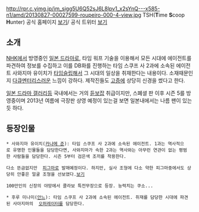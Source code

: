 http://rpr.c.yimg.jp/im_sigg5U6Q52sJ6L8lpv1_x2sYnQ---x585-n1/amd/20130827-00027599-roupeiro-000-4-view.jpg
TSH('''T'''ime  '''S'''coop  '''H'''unter)
공식 홈페이지 [http://www.nhk.or.jp/timescoop/ 보기]/ 공식 트위터 [https://twitter.com/nhk_timescoop 보기]

== 소개 == 
[[NHK]]에서 방영중인  [[일본 드라마]]로, 타임 워프 기술을 이용해서 모든 시대에 에이전트를 파견하여 정보를 수집하고 이를 DB화를 진행하는 타임 스쿠프 사 2과에 소속된 에이전트 사와지마 유이치가  [[타임슬립]]해서 그 시대의 일상을 취재한다는 내용이다. 소재때문인지  [[다큐멘터리]]스러운 느낌이 강하다. 제작진들도  [[고증]]에 상당히 신경을 썼다고 한다.

[[일본 드라마 갤러리]]등 국내에서는 거의  [[듣보잡]]  취급이지만, 스폐셜 판 이후 시즌 5를 방영중이며 2013년 여름에 극장판 상영 예정이 있는걸 보면 일본내에서는 나름 팬이 있는 듯 하다. 

== 등장인물 ==
 * 사와지마 유이치([[카나메 준]]): 타임 스쿠프 사 2과에 소속된 에이전트. 1과는 역사적으로 유명한 인물들을 담당한다면, 사와지마가 속한 2과는 역사와는 아무런 연관이 없는 평범한 사람들을 담당한다. 시즌 5부터 검은색 조끼를 착용한다.

 다소 뜬금없지만  [[피그마]]로 발매예정이다. 하지만, 실사 조형에 다소 약한 피그마중에서도 상당히 안좋은 얼굴 조형을 선보였다.[http://www.goodsmile.info/product/ja/3894/figma+%E6%B2%A2%E5%B6%8B%E9%9B%84%E4%B8%80.html 보기]

 100만인의 신장의 야망에서 콜라보 특전무장으로 등장. 능력치는 쿠소...

 * 후루 미나미([http://www.topcoat.co.jp/artist/anne/ 안느]): 타임 스쿠프 사 2과에 소속된 에이전트. 취재를 담당한 시대에 파견된 사아지마의  [[오퍼레이터]]를 담당한다.
